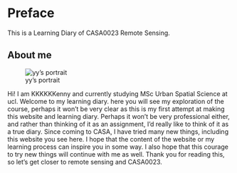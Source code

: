 # Preface {.unnumbered}

This is a Learning Diary of CASA0023 Remote Sensing.

## About me

![yy's portrait](/img/IMG_5276.JPG)

Hi! I am KKKKKKenny and currently studying MSc Urban Spatial Science at ucl. Welcome to my learning diary. here you will see my exploration of the course, perhaps it won't be very clear as this is my first attempt at making this website and learning diary. Perhaps it won't be very professional either, and rather than thinking of it as an assignment, I'd really like to think of it as a true diary. Since coming to CASA, I have tried many new things, including this website you see here. I hope that the content of the website or my learning process can inspire you in some way. I also hope that this courage to try new things will continue with me as well. Thank you for reading this, so let's get closer to remote sensing and CASA0023.

